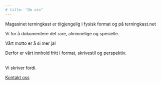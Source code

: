 ```yaml
---
# title: "Om oss"
---
```

<div class="body">
Magasinet terningkast er tilgjengelig i fysisk format og på terningkast.net<br>

Vi for å dokumentere det rare, alminnelige og spesielle.<br>

Vårt motto er å si mer ja!<br>

Derfor er vårt innhold fritt i format, skrivestil og perspektiv.<br>
<br>
</div>

<div class="bottom-text-center">Vi skriver fordi.</div>
<div class="bottom-text-right">
<a href="mailto:alex@crozier.no">Kontakt oss</a>
</div>
